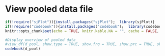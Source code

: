 # View pooled data file

```r
if(!require("sjPlot")){install.packages("sjPlot");  library(sjPlot)}
if(!require("codebook")){install.packages("codebook");  library(codebook)}
knitr::opts_chunk$set(echo = TRUE, knitr.kable.NA = "", cache = FALSE, message = FALSE )
```

```r
#Display overview of pooled data
#view_df(d_pool, show.type = TRUE, show.frq = TRUE, show.prc = TRUE, show.na = TRUE)
codebook(d_pool)
```
